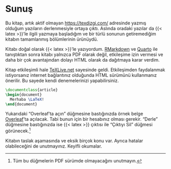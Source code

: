 # Sunuş {.unnumbered}


Bu kitap, artık aktif olmayan <https://texdizgi.com/> adresinde yazmış olduğum yazıların derlenmesiyle ortaya çıktı. Aslında oradaki yazılar da {{< latex >}}'le ilgili yazmaya başladığım ve bir türlü sonunun getiremediğim kitabın tamamlanmış bölümlerinin ürünüydü. 

Kitabı doğal olarak {{< latex >}}'le yazıyordum. [RMarkdown](https://rmarkdown.rstudio.com/) ve [Quarto](https://quarto.org/) ile tanıştıktan sonra kitabı yalnızca PDF olarak değil, etkileşime izin vermesi ve daha bir çok avantajından  dolayı HTML olarak da dağıtmaya karar verdim. 

Kitap etkileşimli hale [TeXLive.net](https://texlive.net/) sayesinde geldi. Etkileşimden faydalanmak istiyorsanız internet bağlantınız olduğunda HTML sürümünü kullanmanız önerilir. Bu sayede kendi denemelerinizi yapabilirsiniz.  

```latex
\documentclass{article}
\begin{document}
  Merhaba \LaTeX!
\end{document}
```

Yukarıdaki "Overleaf'ta açın" düğmesine bastığınızda örnek belge [Overleaf](https://www.overleaf.com/)'ta açılacak. Tabi bunun için bir hesabınız olması gerekir. "Derle" düğmesine bastığınızda ise {{< latex >}} çıktısı ile  "Çıktıyı Sil" düğmesi görünecek.^[Tüm bu düğmelerin PDF sürümde olmayacağını unutmayın.]

Kitabın taslak aşamasında ve eksik birçok konu var. Ayrıca  hatalar olabileceğini de unutmayınız. Keyifli okumalar.






